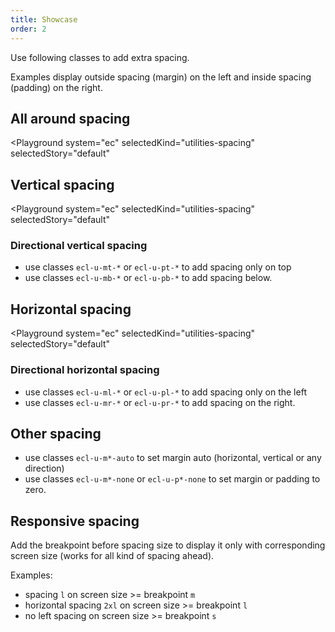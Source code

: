 ```yaml
---
title: Showcase
order: 2
---
```



Use following classes to add extra spacing.

Examples display outside spacing (margin) on the left and
inside spacing (padding) on the right.

## All around spacing

<Playground
  system="ec"
  selectedKind="utilities-spacing"
  selectedStory="default"
>
  <Spacing type="a" token="2xs" />
  <Spacing type="a" token="xs" />
  <Spacing type="a" token="s" />
  <Spacing type="a" token="m" />
  <Spacing type="a" token="l" />
  <Spacing type="a" token="xl" />
  <Spacing type="a" token="2xl" />
  <Spacing type="a" token="3xl" />
  <Spacing type="a" token="4xl" />
</Playground>

## Vertical spacing

<Playground
  system="ec"
  selectedKind="utilities-spacing"
  selectedStory="default"
>
  <Spacing type="v" token="2xs" />
  <Spacing type="v" token="xs" />
  <Spacing type="v" token="s" />
  <Spacing type="v" token="m" />
  <Spacing type="v" token="l" />
  <Spacing type="v" token="xl" />
  <Spacing type="v" token="2xl" />
  <Spacing type="v" token="3xl" />
  <Spacing type="v" token="4xl" />
</Playground>

### Directional vertical spacing

- use classes `ecl-u-mt-*` or `ecl-u-pt-*` to add spacing only on top
- use classes `ecl-u-mb-*` or `ecl-u-pb-*` to add spacing below.

## Horizontal spacing

<Playground
  system="ec"
  selectedKind="utilities-spacing"
  selectedStory="default"
>
  <Spacing type="h" token="2xs" />
  <Spacing type="h" token="xs" />
  <Spacing type="h" token="s" />
  <Spacing type="h" token="m" />
  <Spacing type="h" token="l" />
  <Spacing type="h" token="xl" />
  <Spacing type="h" token="2xl" />
  <Spacing type="h" token="3xl" />
  <Spacing type="h" token="4xl" />
</Playground>

### Directional horizontal spacing

- use classes `ecl-u-ml-*` or `ecl-u-pl-*` to add spacing only on the left
- use classes `ecl-u-mr-*` or `ecl-u-pr-*` to add spacing on the right.

## Other spacing

- use classes `ecl-u-m*-auto` to set margin auto (horizontal, vertical or any direction)
- use classes `ecl-u-m*-none` or `ecl-u-p*-none` to set margin or padding to zero.

## Responsive spacing

Add the breakpoint before spacing size to display it only with corresponding screen size (works for all kind of spacing ahead).

Examples:

- spacing `l` on screen size >= breakpoint `m`
  <Spacing type="a-m" token="l" />
- horizontal spacing `2xl` on screen size >= breakpoint `l`
  <Spacing type="h-l" token="2xl" />
- no left spacing on screen size >= breakpoint `s`
  <Spacing type="l-s" token="none" />
